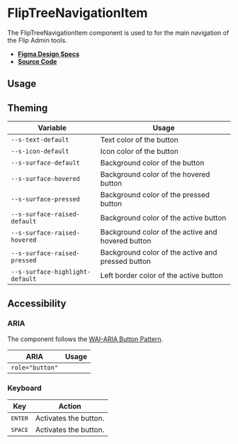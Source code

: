 
<Meta title="Admin/FlipTreeNavigationItem" />

# FlipTreeNavigationItem

The FlipTreeNavigationItem component is used to for the main navigation of the
Flip Admin tools.

- **[Figma Design Specs](https://www.figma.com/file/Cks5hd1wSusGi1PYbpVgvX/Admindashboard?node-id=128%3A2201&t=RoIUBgbUhxFQOq8w-0)**
- **[Source Code](https://github.com/flip-corp/swirl/tree/main/packages/swirl-components/src/components/flip-tree-navigation-item)**

## Usage

<Canvas withSource="open">
  <Story id="admin-fliptreenavigationitem--flip-tree-navigation-item" />
</Canvas>

<ArgsTable story="." />

## Theming

| Variable                        | Usage                                             |
| ------------------------------- | ------------------------------------------------- |
| `--s-text-default`              | Text color of the button                          |
| `--s-icon-default`              | Icon color of the button                          |
| `--s-surface-default`           | Background color of the button                    |
| `--s-surface-hovered`           | Background color of the hovered button            |
| `--s-surface-pressed`           | Background color of the pressed button            |
| `--s-surface-raised-default`    | Background color of the active button             |
| `--s-surface-raised-hovered`    | Background color of the active and hovered button |
| `--s-surface-raised-pressed`    | Background color of the active and pressed button |
| `--s-surface-highlight-default` | Left border color of the active button            |

## Accessibility

### ARIA

The component follows the
[WAI-ARIA Button Pattern](https://www.w3.org/WAI/ARIA/apg/patterns/button/).

| ARIA            | Usage |
| --------------- | ----- |
| `role="button"` |       |

### Keyboard

| Key              | Action                |
| ---------------- | --------------------- |
| <kbd>ENTER</kbd> | Activates the button. |
| <kbd>SPACE</kbd> | Activates the button. |
